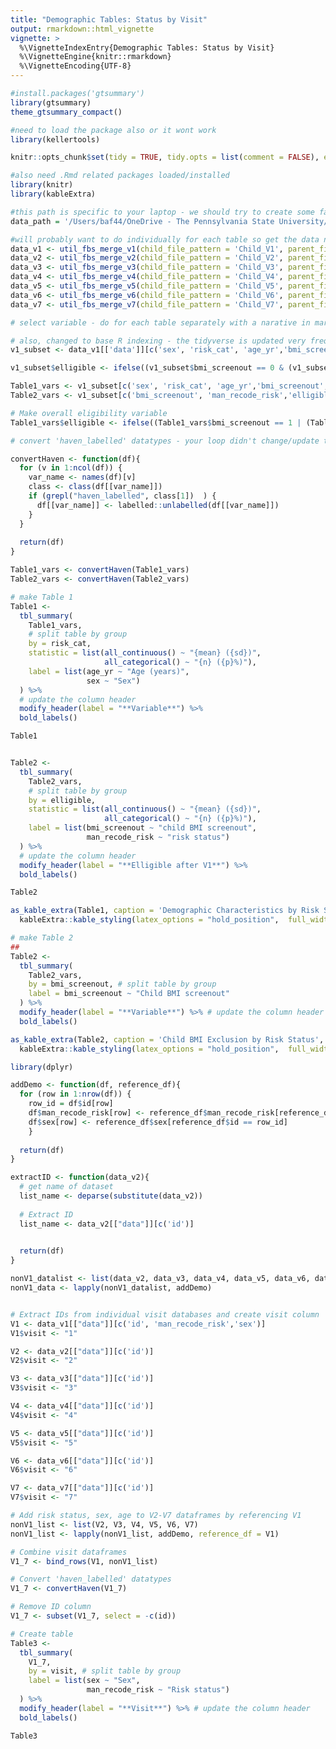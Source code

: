 ```yaml
---
title: "Demographic Tables: Status by Visit"
output: rmarkdown::html_vignette
vignette: >
  %\VignetteIndexEntry{Demographic Tables: Status by Visit}
  %\VignetteEngine{knitr::rmarkdown}
  %\VignetteEncoding{UTF-8}
---
```


<!-- I know this is just a sketch/start to getting the tables set. I am just adding notes so we remember in the future when we get to the other edits/making everything 'nice'. 

This will ultimately be a pdf like what you see for how-to's in other R packages so we need to design the .Rmd to have markdown text and explanations also. Needs to be a full walk through. once we are ready to fully dive in, I found this guide on making vignettes for packages: https://r-pkgs.org/vignettes.html#vignette-advice -->

<!-- typically, these package installs/loads are part of the narative of the vignette/help .pdf for the package so we may want to re-order -->
```r
#install.packages('gtsummary')
library(gtsummary)
theme_gtsummary_compact()

#need to load the package also or it wont work
library(kellertools)
```

<!-- need a setup chunk to set your preference for the .Rmd - below is one I copied from a previous paper .Rmd, but we can edit -->
```r
knitr::opts_chunk$set(tidy = TRUE, tidy.opts = list(comment = FALSE), echo=TRUE, warning=FALSE, message=FALSE, comment = NA)

#also need .Rmd related packages loaded/installed
library(knitr)
library(kableExtra)
```

<!-- need to split chunks. Each chunk should have a single purpose so that you can control what is displayed in the pdf of the vignette.  -->
<!-- pretty sure you can't have spaces in your cunck labels when you convert to pdf -->

```r

#this path is specific to your laptop - we should try to create some fake/simulated data that we can rely on for examples
data_path = '/Users/baf44/OneDrive - The Pennsylvania State University/b-childfoodlab_Shared/Active_Studies/RO1_Brain_Mechanisms_IRB_5357/Participant_Data/untouchedRaw/Qualtrics_Raw/'

#will probably want to do individually for each table so get the data needed for each part separately - may need to change some of these to the user-interface wrappers once they are done
data_v1 <- util_fbs_merge_v1(child_file_pattern = 'Child_V1', parent_file_pattern = 'Parent_V1', data_path = data_path)
data_v2 <- util_fbs_merge_v2(child_file_pattern = 'Child_V2', parent_file_pattern = 'Parent_V2', parentV4_file_pattern = 'Parent_V4', data_path = data_path)
data_v3 <- util_fbs_merge_v3(child_file_pattern = 'Child_V3', parent_file_pattern = 'Parent_V3', data_path = data_path, model_DD = FALSE)
data_v4 <- util_fbs_merge_v4(child_file_pattern = 'Child_V4', parent_file_pattern = 'Parent_V4', data_path = data_path)
data_v5 <- util_fbs_merge_v5(child_file_pattern = 'Child_V5', parent_file_pattern = 'Parent_V5', data_path = data_path)
data_v6 <- util_fbs_merge_v6(child_file_pattern = 'Child_V6', parent_file_pattern = 'Parent_V6', data_path = data_path)
data_v7 <- util_fbs_merge_v7(child_file_pattern = 'Child_V7', parent_file_pattern = 'Parent_V7', data_path = data_path)
```

```r
# select variable - do for each table separately with a narative in markdown outside the chunck

# also, changed to base R indexing - the tidyverse is updated very frequently so relying on their pipes for long-standing examples will lead to the examples breaking down the line. Base R does not change indexing rules.
v1_subset <- data_v1[['data']][c('sex', 'risk_cat', 'age_yr','bmi_screenout','man_recode_risk','sex')]

v1_subset$elligible <- ifelse((v1_subset$bmi_screenout == 0 & (v1_subset$man_recode_risk == "Low Risk" | v1_subset$man_recode_risk == "High Risk")), "Yes", "No")

Table1_vars <- v1_subset[c('sex', 'risk_cat', 'age_yr','bmi_screenout','man_recode_risk')]
Table2_vars <- v1_subset[c('bmi_screenout', 'man_recode_risk','elligible')]

# Make overall eligibility variable
Table1_vars$elligible <- ifelse((Table1_vars$bmi_screenout == 1 | (Table1_vars$man_recode_risk == "Neither")), "No", "Yes")

# convert 'haven_labelled' datatypes - your loop didn't change/update the 'Table1_vars', only the df in the dfList so that tables were not able to be created. This is where it is important that it is run fully independently/with cleared environment to ensure it works. By making your loop a function, you can apply it directly to your tables and return the changes. As we move forward, it may be a good idea to make these types of functions part of the package since they aren't super common in datasets typically needed with R.

convertHaven <- function(df){
  for (v in 1:ncol(df)) {
    var_name <- names(df)[v]
    class <- class(df[[var_name]])
    if (grepl("haven_labelled", class[1])  ) {
      df[[var_name]] <- labelled::unlabelled(df[[var_name]])
    }
  }
  
  return(df)
}

Table1_vars <- convertHaven(Table1_vars)
Table2_vars <- convertHaven(Table2_vars)

# make Table 1
Table1 <- 
  tbl_summary(
    Table1_vars,
    # split table by group
    by = risk_cat,
    statistic = list(all_continuous() ~ "{mean} ({sd})",
                     all_categorical() ~ "{n} ({p}%)"),
    label = list(age_yr ~ "Age (years)",
                 sex ~ "Sex")
  ) %>%
  # update the column header
  modify_header(label = "**Variable**") %>%
  bold_labels() 

Table1


Table2 <- 
  tbl_summary(
    Table2_vars,
    # split table by group
    by = elligible,
    statistic = list(all_continuous() ~ "{mean} ({sd})",
                     all_categorical() ~ "{n} ({p}%)"),
    label = list(bmi_screenout ~ "child BMI screenout",
                 man_recode_risk ~ "risk status")
  ) %>%
  # update the column header
  modify_header(label = "**Elligible after V1**") %>%
  bold_labels() 

Table2
```
 
<!-- below is the code needed to display the table nicely in pdf format, though it should work for htlm also. tables cannot just simply be called in a chunk -- need to have instructions for formatting output -->
``` r
as_kable_extra(Table1, caption = 'Demographic Characteristics by Risk Status', format = "latex", booktabs = TRUE, longtable = FALSE) %>%
  kableExtra::kable_styling(latex_options = "hold_position",  full_width = FALSE)
```

```r
# make Table 2
## 
Table2 <- 
  tbl_summary(
    Table2_vars,
    by = bmi_screenout, # split table by group
    label = bmi_screenout ~ "Child BMI screenout"
  ) %>%
  modify_header(label = "**Variable**") %>% # update the column header
  bold_labels() 
```

<!-- the display of the table needs to be in it's own chunk and the results will have to be set to 'asis' -->

```r
as_kable_extra(Table2, caption = 'Child BMI Exclusion by Risk Status', format = "latex", booktabs = TRUE, longtable = FALSE) %>%
  kableExtra::kable_styling(latex_options = "hold_position",  full_width = FALSE)
```


```r
library(dplyr)

addDemo <- function(df, reference_df){
  for (row in 1:nrow(df)) {
    row_id = df$id[row]
    df$man_recode_risk[row] <- reference_df$man_recode_risk[reference_df$id == row_id]
    df$sex[row] <- reference_df$sex[reference_df$id == row_id]
    }
  
  return(df)
}

extractID <- function(data_v2){
  # get name of dataset
  list_name <- deparse(substitute(data_v2))
  
  # Extract ID
  list_name <- data_v2[["data"]][c('id')]

  
  return(df)
}

nonV1_datalist <- list(data_v2, data_v3, data_v4, data_v5, data_v6, data_v7)
nonV1_data <- lapply(nonV1_datalist, addDemo)


# Extract IDs from individual visit databases and create visit column
V1 <- data_v1[["data"]][c('id', 'man_recode_risk','sex')]
V1$visit <- "1"

V2 <- data_v2[["data"]][c('id')]
V2$visit <- "2"

V3 <- data_v3[["data"]][c('id')]
V3$visit <- "3"

V4 <- data_v4[["data"]][c('id')]
V4$visit <- "4"

V5 <- data_v5[["data"]][c('id')]
V5$visit <- "5"

V6 <- data_v6[["data"]][c('id')]
V6$visit <- "6"

V7 <- data_v7[["data"]][c('id')]
V7$visit <- "7"

# Add risk status, sex, age to V2-V7 dataframes by referencing V1
nonV1_list <- list(V2, V3, V4, V5, V6, V7)
nonV1_list <- lapply(nonV1_list, addDemo, reference_df = V1)

# Combine visit dataframes
V1_7 <- bind_rows(V1, nonV1_list)

# Convert 'haven_labelled' datatypes 
V1_7 <- convertHaven(V1_7)

# Remove ID column 
V1_7 <- subset(V1_7, select = -c(id))

# Create table
Table3 <- 
  tbl_summary(
    V1_7,
    by = visit, # split table by group
    label = list(sex ~ "Sex",
                 man_recode_risk ~ "Risk status")
  ) %>%
  modify_header(label = "**Visit**") %>% # update the column header
  bold_labels() 

Table3
```
